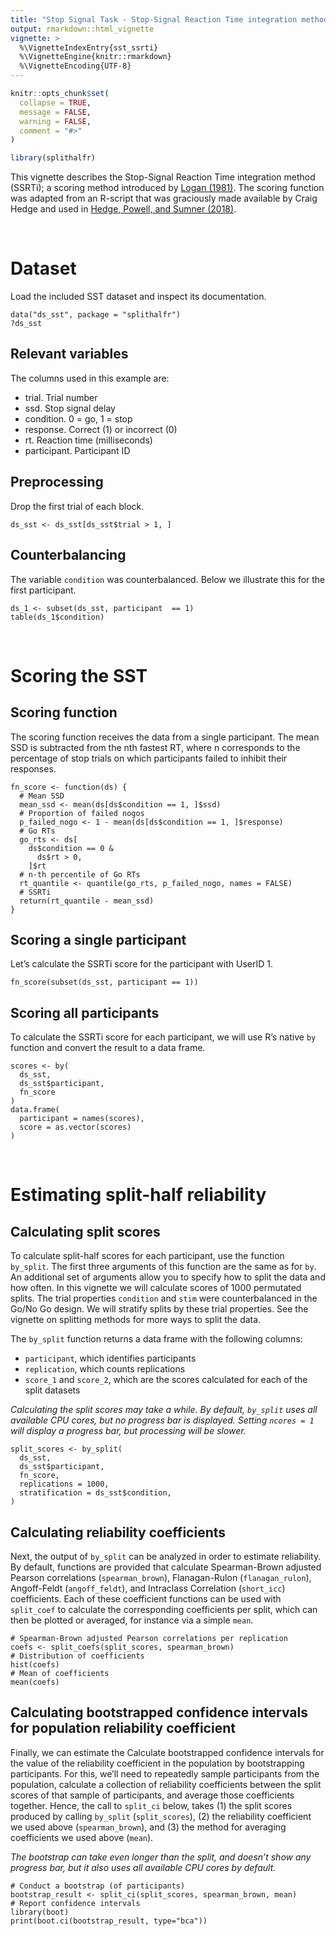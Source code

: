 ```yaml
---
title: "Stop Signal Task - Stop-Signal Reaction Time integration method"
output: rmarkdown::html_vignette
vignette: >
  %\VignetteIndexEntry{sst_ssrti}
  %\VignetteEngine{knitr::rmarkdown}
  %\VignetteEncoding{UTF-8}
---
```


```r
knitr::opts_chunk$set(
  collapse = TRUE,
  message = FALSE,
  warning = FALSE,
  comment = "#>"
)
```

```r
library(splithalfr)
```

This vignette describes the Stop-Signal Reaction Time integration method (SSRTi); a scoring method introduced by [Logan (1981)](http://www.psy.vanderbilt.edu/faculty/logan/Logan(1981).pdf). The scoring function was adapted from an R-script that was graciously made available by Craig Hedge and used in [Hedge, Powell, and Sumner (2018)](https://doi.org/10.1016/j.tate.2019.102887).

<br />

# Dataset
Load the included SST dataset and inspect its documentation.
```
data("ds_sst", package = "splithalfr")
?ds_sst
```

## Relevant variables
The columns used in this example are:

* trial. Trial number
* ssd. Stop signal delay
* condition. 0 = go, 1 = stop
* response. Correct (1) or incorrect (0)
* rt. Reaction time (milliseconds)
* participant. Participant ID

## Preprocessing
Drop the first trial of each block.
```
ds_sst <- ds_sst[ds_sst$trial > 1, ]
```


## Counterbalancing
The variable `condition` was counterbalanced. Below we illustrate this for the first participant.
```
ds_1 <- subset(ds_sst, participant  == 1)
table(ds_1$condition)
```

<br />


# Scoring the SST

## Scoring function
The scoring function receives the data from a single participant. The mean SSD is subtracted from the nth fastest RT, where n corresponds to the percentage of stop trials on which participants failed to inhibit their responses.
```
fn_score <- function(ds) {
  # Mean SSD
  mean_ssd <- mean(ds[ds$condition == 1, ]$ssd)
  # Proportion of failed nogos
  p_failed_nogo <- 1 - mean(ds[ds$condition == 1, ]$response)
  # Go RTs
  go_rts <- ds[
    ds$condition == 0 &
      ds$rt > 0,
    ]$rt
  # n-th percentile of Go RTs
  rt_quantile <- quantile(go_rts, p_failed_nogo, names = FALSE)
  # SSRTi
  return(rt_quantile - mean_ssd)
}
```

## Scoring a single participant
Let's calculate the SSRTi score for the participant with UserID 1. 
```
fn_score(subset(ds_sst, participant == 1))
```

## Scoring all participants
To calculate the SSRTi score for each participant, we will use R's native `by` function and convert the result to a data frame.
```
scores <- by(
  ds_sst,
  ds_sst$participant,
  fn_score
)
data.frame(
  participant = names(scores),
  score = as.vector(scores)
)
```

<br />

# Estimating split-half reliability

## Calculating split scores
To calculate split-half scores for each participant, use the function `by_split`. The first three arguments of this function are the same as for `by`. An additional set of arguments allow you to specify how to split the data and how often. In this vignette we will calculate scores of 1000 permutated splits. The trial properties `condition` and `stim` were counterbalanced in the Go/No Go design. We will stratify splits by these trial properties. See the vignette on splitting methods for more ways to split the data.

The `by_split` function returns a data frame with the following columns:

* `participant`, which identifies participants
* `replication`, which counts replications
* `score_1` and `score_2`, which are the scores calculated for each of the split datasets

*Calculating the split scores may take a while. By default, `by_split` uses all available CPU cores, but no progress bar is displayed. Setting `ncores = 1` will display a progress bar, but processing will be slower.*

```
split_scores <- by_split(
  ds_sst,
  ds_sst$participant,
  fn_score,
  replications = 1000,
  stratification = ds_sst$condition,
)
```

## Calculating reliability coefficients
Next, the output of `by_split` can be analyzed in order to estimate reliability. By default, functions are provided that calculate Spearman-Brown adjusted Pearson correlations (`spearman_brown`), Flanagan-Rulon (`flanagan_rulon`), Angoff-Feldt (`angoff_feldt`), and Intraclass Correlation (`short_icc`) coefficients. Each of these coefficient functions can be used with `split_coef` to calculate the corresponding coefficients per split, which can then be plotted or averaged, for instance via a simple `mean`. 

```
# Spearman-Brown adjusted Pearson correlations per replication
coefs <- split_coefs(split_scores, spearman_brown)
# Distribution of coefficients
hist(coefs)
# Mean of coefficients
mean(coefs)
```

## Calculating bootstrapped confidence intervals for population reliability coefficient
Finally, we can estimate the Calculate bootstrapped confidence intervals for the value of the reliability coefficient in the population by bootstrapping participants. For this, we'll need to repeatedly sample participants from the population, calculate a collection of reliability coefficients between the split scores of that sample of participants, and average those coefficients together. Hence, the call to `split_ci` below, takes (1) the split scores produced by calling `by_split` (`split_scores`), (2) the reliability coefficient we used above (`spearman_brown`), and (3) the method for averaging coefficients we used above (`mean`).

*The bootstrap can take even longer than the split, and doesn't show any progress bar, but it also uses all available CPU cores by default.*

```
# Conduct a bootstrap (of participants)
bootstrap_result <- split_ci(split_scores, spearman_brown, mean)
# Report confidence intervals
library(boot)
print(boot.ci(bootstrap_result, type="bca"))
```

